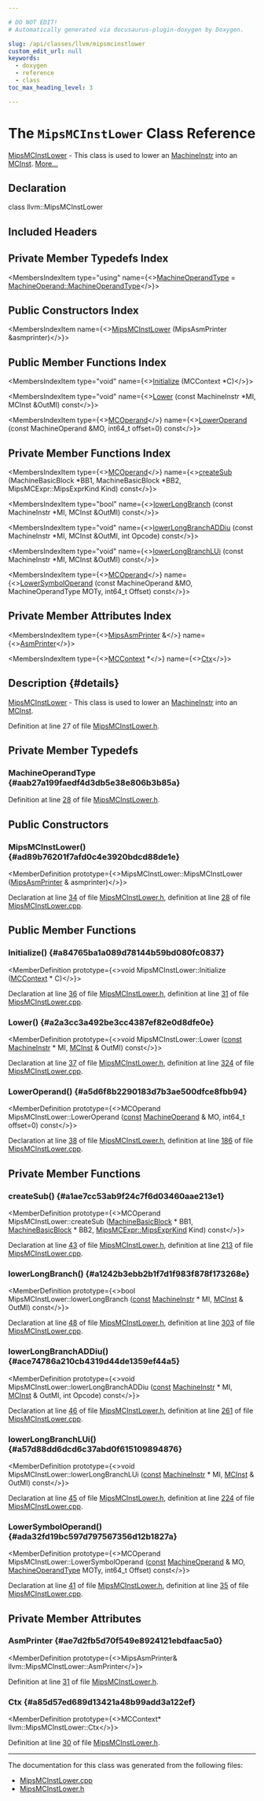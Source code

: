 ```yaml
---

# DO NOT EDIT!
# Automatically generated via docusaurus-plugin-doxygen by Doxygen.

slug: /api/classes/llvm/mipsmcinstlower
custom_edit_url: null
keywords:
  - doxygen
  - reference
  - class
toc_max_heading_level: 3

---
```





# The `MipsMCInstLower` Class Reference

<DoxygenPage pluginConfig={pluginConfig}>

<a href="/docs/api/classes/llvm/mipsmcinstlower">MipsMCInstLower</a> - This class is used to lower an <a href="/docs/api/classes/llvm/machineinstr">MachineInstr</a> into an <a href="/docs/api/classes/llvm/mcinst">MCInst</a>. <a href="#details">More...</a>

## Declaration

<CodeBlock>class llvm::MipsMCInstLower</CodeBlock>

## Included Headers

<IncludesList>
<IncludesListItem
  filePath="Target/Mips/MipsMCInstLower.h"
  permalink="/docs/api/files/lib/lib/target/lib/target/mips/mipsmcinstlower-h"
  isLocal="true" />
</IncludesList>

## Private Member Typedefs Index

<MembersIndex>

<MembersIndexItem
  type="using"
  name={<><a href="#aab27a199faedf4d3db5e38e806b3b85a">MachineOperandType</a> = <a href="/docs/api/classes/llvm/machineoperand/#af269b990800f72c7cf535c407e8e639b">MachineOperand::MachineOperandType</a></>}>
</MembersIndexItem>

</MembersIndex>

## Public Constructors Index

<MembersIndex>

<MembersIndexItem
  name={<><a href="#ad89b76201f7afd0c4e3920bdcd88de1e">MipsMCInstLower</a> (MipsAsmPrinter &amp;asmprinter)</>}>
</MembersIndexItem>

</MembersIndex>

## Public Member Functions Index

<MembersIndex>

<MembersIndexItem
  type="void"
  name={<><a href="#a84765ba1a089d78144b59bd080fc0837">Initialize</a> (MCContext &#42;C)</>}>
</MembersIndexItem>

<MembersIndexItem
  type="void"
  name={<><a href="#a2a3cc3a492be3cc4387ef82e0d8dfe0e">Lower</a> (const MachineInstr &#42;MI, MCInst &amp;OutMI) const</>}>
</MembersIndexItem>

<MembersIndexItem
  type={<><a href="/docs/api/classes/llvm/mcoperand">MCOperand</a></>}
  name={<><a href="#a5d6f8b2290183d7b3ae500dfce8fbb94">LowerOperand</a> (const MachineOperand &amp;MO, int64&#95;t offset=0) const</>}>
</MembersIndexItem>

</MembersIndex>

## Private Member Functions Index

<MembersIndex>

<MembersIndexItem
  type={<><a href="/docs/api/classes/llvm/mcoperand">MCOperand</a></>}
  name={<><a href="#a1ae7cc53ab9f24c7f6d03460aae213e1">createSub</a> (MachineBasicBlock &#42;BB1, MachineBasicBlock &#42;BB2, MipsMCExpr::MipsExprKind Kind) const</>}>
</MembersIndexItem>

<MembersIndexItem
  type="bool"
  name={<><a href="#a1242b3ebb2b1f7d1f983f878f173268e">lowerLongBranch</a> (const MachineInstr &#42;MI, MCInst &amp;OutMI) const</>}>
</MembersIndexItem>

<MembersIndexItem
  type="void"
  name={<><a href="#ace74786a210cb4319d44de1359ef44a5">lowerLongBranchADDiu</a> (const MachineInstr &#42;MI, MCInst &amp;OutMI, int Opcode) const</>}>
</MembersIndexItem>

<MembersIndexItem
  type="void"
  name={<><a href="#a57d88dd6dcd6c37abd0f615109894876">lowerLongBranchLUi</a> (const MachineInstr &#42;MI, MCInst &amp;OutMI) const</>}>
</MembersIndexItem>

<MembersIndexItem
  type={<><a href="/docs/api/classes/llvm/mcoperand">MCOperand</a></>}
  name={<><a href="#ada32fd19bc597d797567356d12b1827a">LowerSymbolOperand</a> (const MachineOperand &amp;MO, MachineOperandType MOTy, int64&#95;t Offset) const</>}>
</MembersIndexItem>

</MembersIndex>

## Private Member Attributes Index

<MembersIndex>

<MembersIndexItem
  type={<><a href="/docs/api/classes/llvm/mipsasmprinter">MipsAsmPrinter</a> &amp;</>}
  name={<><a href="#ae7d2fb5d70f549e8924121ebdfaac5a0">AsmPrinter</a></>}>
</MembersIndexItem>

<MembersIndexItem
  type={<><a href="/docs/api/classes/llvm/mccontext">MCContext</a> &#42;</>}
  name={<><a href="#a85d57ed689d13421a48b99add3a122ef">Ctx</a></>}>
</MembersIndexItem>

</MembersIndex>

## Description {#details}

<a href="/docs/api/classes/llvm/mipsmcinstlower">MipsMCInstLower</a> - This class is used to lower an <a href="/docs/api/classes/llvm/machineinstr">MachineInstr</a> into an <a href="/docs/api/classes/llvm/mcinst">MCInst</a>.

Definition at line 27 of file <a href="/docs/api/files/lib/lib/target/lib/target/mips/mipsmcinstlower-h">MipsMCInstLower.h</a>.

<SectionDefinition>

## Private Member Typedefs

### MachineOperandType {#aab27a199faedf4d3db5e38e806b3b85a}

<MemberDefinition
  prototype="using llvm::MipsMCInstLower::MachineOperandType =  MachineOperand::MachineOperandType">

Definition at line <a href="/docs/api/files/lib/lib/target/lib/target/mips/mipsmcinstlower-h/#l00028">28</a> of file <a href="/docs/api/files/lib/lib/target/lib/target/mips/mipsmcinstlower-h">MipsMCInstLower.h</a>.
</MemberDefinition>

</SectionDefinition>

<SectionDefinition>

## Public Constructors

### MipsMCInstLower() {#ad89b76201f7afd0c4e3920bdcd88de1e}

<MemberDefinition
  prototype={<>MipsMCInstLower::MipsMCInstLower (<a href="/docs/api/classes/llvm/mipsasmprinter">MipsAsmPrinter</a> &amp; asmprinter)</>}>

Declaration at line <a href="/docs/api/files/lib/lib/target/lib/target/mips/mipsmcinstlower-h/#l00034">34</a> of file <a href="/docs/api/files/lib/lib/target/lib/target/mips/mipsmcinstlower-h">MipsMCInstLower.h</a>, definition at line <a href="/docs/api/files/lib/lib/target/lib/target/mips/mipsmcinstlower-cpp/#l00028">28</a> of file <a href="/docs/api/files/lib/lib/target/lib/target/mips/mipsmcinstlower-cpp">MipsMCInstLower.cpp</a>.
</MemberDefinition>

</SectionDefinition>

<SectionDefinition>

## Public Member Functions

### Initialize() {#a84765ba1a089d78144b59bd080fc0837}

<MemberDefinition
  prototype={<>void MipsMCInstLower::Initialize (<a href="/docs/api/classes/llvm/mccontext">MCContext</a> &#42; C)</>}>

Declaration at line <a href="/docs/api/files/lib/lib/target/lib/target/mips/mipsmcinstlower-h/#l00036">36</a> of file <a href="/docs/api/files/lib/lib/target/lib/target/mips/mipsmcinstlower-h">MipsMCInstLower.h</a>, definition at line <a href="/docs/api/files/lib/lib/target/lib/target/mips/mipsmcinstlower-cpp/#l00031">31</a> of file <a href="/docs/api/files/lib/lib/target/lib/target/mips/mipsmcinstlower-cpp">MipsMCInstLower.cpp</a>.
</MemberDefinition>

### Lower() {#a2a3cc3a492be3cc4387ef82e0d8dfe0e}

<MemberDefinition
  prototype={<>void MipsMCInstLower::Lower (<a href="/docs/api/files/lib/lib/target/lib/target/aarch64/aarch64promoteconstant-cpp/#a90f8350fecae261c25be85d38b451bff">const</a> <a href="/docs/api/classes/llvm/machineinstr">MachineInstr</a> &#42; MI, <a href="/docs/api/classes/llvm/mcinst">MCInst</a> &amp; OutMI) const</>}>

Declaration at line <a href="/docs/api/files/lib/lib/target/lib/target/mips/mipsmcinstlower-h/#l00037">37</a> of file <a href="/docs/api/files/lib/lib/target/lib/target/mips/mipsmcinstlower-h">MipsMCInstLower.h</a>, definition at line <a href="/docs/api/files/lib/lib/target/lib/target/mips/mipsmcinstlower-cpp/#l00324">324</a> of file <a href="/docs/api/files/lib/lib/target/lib/target/mips/mipsmcinstlower-cpp">MipsMCInstLower.cpp</a>.
</MemberDefinition>

### LowerOperand() {#a5d6f8b2290183d7b3ae500dfce8fbb94}

<MemberDefinition
  prototype={<>MCOperand MipsMCInstLower::LowerOperand (<a href="/docs/api/files/lib/lib/target/lib/target/aarch64/aarch64promoteconstant-cpp/#a90f8350fecae261c25be85d38b451bff">const</a> <a href="/docs/api/classes/llvm/machineoperand">MachineOperand</a> &amp; MO, int64&#95;t offset=0) const</>}>

Declaration at line <a href="/docs/api/files/lib/lib/target/lib/target/mips/mipsmcinstlower-h/#l00038">38</a> of file <a href="/docs/api/files/lib/lib/target/lib/target/mips/mipsmcinstlower-h">MipsMCInstLower.h</a>, definition at line <a href="/docs/api/files/lib/lib/target/lib/target/mips/mipsmcinstlower-cpp/#l00186">186</a> of file <a href="/docs/api/files/lib/lib/target/lib/target/mips/mipsmcinstlower-cpp">MipsMCInstLower.cpp</a>.
</MemberDefinition>

</SectionDefinition>

<SectionDefinition>

## Private Member Functions

### createSub() {#a1ae7cc53ab9f24c7f6d03460aae213e1}

<MemberDefinition
  prototype={<>MCOperand MipsMCInstLower::createSub (<a href="/docs/api/classes/llvm/machinebasicblock">MachineBasicBlock</a> &#42; BB1, <a href="/docs/api/classes/llvm/machinebasicblock">MachineBasicBlock</a> &#42; BB2, <a href="/docs/api/classes/llvm/mipsmcexpr/#ab8bb54401d51992af131ce600f468f70">MipsMCExpr::MipsExprKind</a> Kind) const</>}>

Declaration at line <a href="/docs/api/files/lib/lib/target/lib/target/mips/mipsmcinstlower-h/#l00043">43</a> of file <a href="/docs/api/files/lib/lib/target/lib/target/mips/mipsmcinstlower-h">MipsMCInstLower.h</a>, definition at line <a href="/docs/api/files/lib/lib/target/lib/target/mips/mipsmcinstlower-cpp/#l00213">213</a> of file <a href="/docs/api/files/lib/lib/target/lib/target/mips/mipsmcinstlower-cpp">MipsMCInstLower.cpp</a>.
</MemberDefinition>

### lowerLongBranch() {#a1242b3ebb2b1f7d1f983f878f173268e}

<MemberDefinition
  prototype={<>bool MipsMCInstLower::lowerLongBranch (<a href="/docs/api/files/lib/lib/target/lib/target/aarch64/aarch64promoteconstant-cpp/#a90f8350fecae261c25be85d38b451bff">const</a> <a href="/docs/api/classes/llvm/machineinstr">MachineInstr</a> &#42; MI, <a href="/docs/api/classes/llvm/mcinst">MCInst</a> &amp; OutMI) const</>}>

Declaration at line <a href="/docs/api/files/lib/lib/target/lib/target/mips/mipsmcinstlower-h/#l00048">48</a> of file <a href="/docs/api/files/lib/lib/target/lib/target/mips/mipsmcinstlower-h">MipsMCInstLower.h</a>, definition at line <a href="/docs/api/files/lib/lib/target/lib/target/mips/mipsmcinstlower-cpp/#l00303">303</a> of file <a href="/docs/api/files/lib/lib/target/lib/target/mips/mipsmcinstlower-cpp">MipsMCInstLower.cpp</a>.
</MemberDefinition>

### lowerLongBranchADDiu() {#ace74786a210cb4319d44de1359ef44a5}

<MemberDefinition
  prototype={<>void MipsMCInstLower::lowerLongBranchADDiu (<a href="/docs/api/files/lib/lib/target/lib/target/aarch64/aarch64promoteconstant-cpp/#a90f8350fecae261c25be85d38b451bff">const</a> <a href="/docs/api/classes/llvm/machineinstr">MachineInstr</a> &#42; MI, <a href="/docs/api/classes/llvm/mcinst">MCInst</a> &amp; OutMI, int Opcode) const</>}>

Declaration at line <a href="/docs/api/files/lib/lib/target/lib/target/mips/mipsmcinstlower-h/#l00046">46</a> of file <a href="/docs/api/files/lib/lib/target/lib/target/mips/mipsmcinstlower-h">MipsMCInstLower.h</a>, definition at line <a href="/docs/api/files/lib/lib/target/lib/target/mips/mipsmcinstlower-cpp/#l00261">261</a> of file <a href="/docs/api/files/lib/lib/target/lib/target/mips/mipsmcinstlower-cpp">MipsMCInstLower.cpp</a>.
</MemberDefinition>

### lowerLongBranchLUi() {#a57d88dd6dcd6c37abd0f615109894876}

<MemberDefinition
  prototype={<>void MipsMCInstLower::lowerLongBranchLUi (<a href="/docs/api/files/lib/lib/target/lib/target/aarch64/aarch64promoteconstant-cpp/#a90f8350fecae261c25be85d38b451bff">const</a> <a href="/docs/api/classes/llvm/machineinstr">MachineInstr</a> &#42; MI, <a href="/docs/api/classes/llvm/mcinst">MCInst</a> &amp; OutMI) const</>}>

Declaration at line <a href="/docs/api/files/lib/lib/target/lib/target/mips/mipsmcinstlower-h/#l00045">45</a> of file <a href="/docs/api/files/lib/lib/target/lib/target/mips/mipsmcinstlower-h">MipsMCInstLower.h</a>, definition at line <a href="/docs/api/files/lib/lib/target/lib/target/mips/mipsmcinstlower-cpp/#l00224">224</a> of file <a href="/docs/api/files/lib/lib/target/lib/target/mips/mipsmcinstlower-cpp">MipsMCInstLower.cpp</a>.
</MemberDefinition>

### LowerSymbolOperand() {#ada32fd19bc597d797567356d12b1827a}

<MemberDefinition
  prototype={<>MCOperand MipsMCInstLower::LowerSymbolOperand (<a href="/docs/api/files/lib/lib/target/lib/target/aarch64/aarch64promoteconstant-cpp/#a90f8350fecae261c25be85d38b451bff">const</a> <a href="/docs/api/classes/llvm/machineoperand">MachineOperand</a> &amp; MO, <a href="/docs/api/classes/llvm/machineoperand/#af269b990800f72c7cf535c407e8e639b">MachineOperandType</a> MOTy, int64&#95;t Offset) const</>}>

Declaration at line <a href="/docs/api/files/lib/lib/target/lib/target/mips/mipsmcinstlower-h/#l00041">41</a> of file <a href="/docs/api/files/lib/lib/target/lib/target/mips/mipsmcinstlower-h">MipsMCInstLower.h</a>, definition at line <a href="/docs/api/files/lib/lib/target/lib/target/mips/mipsmcinstlower-cpp/#l00035">35</a> of file <a href="/docs/api/files/lib/lib/target/lib/target/mips/mipsmcinstlower-cpp">MipsMCInstLower.cpp</a>.
</MemberDefinition>

</SectionDefinition>

<SectionDefinition>

## Private Member Attributes

### AsmPrinter {#ae7d2fb5d70f549e8924121ebdfaac5a0}

<MemberDefinition
  prototype={<>MipsAsmPrinter&amp; llvm::MipsMCInstLower::AsmPrinter</>}>

Definition at line <a href="/docs/api/files/lib/lib/target/lib/target/mips/mipsmcinstlower-h/#l00031">31</a> of file <a href="/docs/api/files/lib/lib/target/lib/target/mips/mipsmcinstlower-h">MipsMCInstLower.h</a>.
</MemberDefinition>

### Ctx {#a85d57ed689d13421a48b99add3a122ef}

<MemberDefinition
  prototype={<>MCContext&#42; llvm::MipsMCInstLower::Ctx</>}>

Definition at line <a href="/docs/api/files/lib/lib/target/lib/target/mips/mipsmcinstlower-h/#l00030">30</a> of file <a href="/docs/api/files/lib/lib/target/lib/target/mips/mipsmcinstlower-h">MipsMCInstLower.h</a>.
</MemberDefinition>

</SectionDefinition>

<hr/>

The documentation for this class was generated from the following files:

<ul>
<li><a href="/docs/api/files/lib/lib/target/lib/target/mips/mipsmcinstlower-cpp">MipsMCInstLower.cpp</a></li>
<li><a href="/docs/api/files/lib/lib/target/lib/target/mips/mipsmcinstlower-h">MipsMCInstLower.h</a></li>
</ul>

</DoxygenPage>
